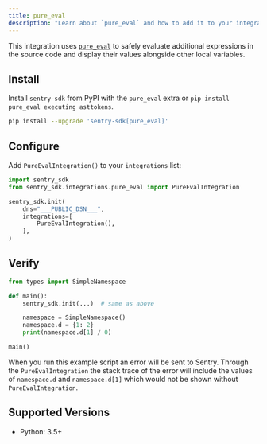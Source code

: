 ```yaml
---
title: pure_eval
description: "Learn about `pure_eval` and how to add it to your integrations list."
---
```


This integration uses [`pure_eval`](https://github.com/alexmojaki/pure_eval) to safely evaluate additional expressions in the source code and display their values alongside other local variables.

## Install

Install `sentry-sdk` from PyPI with the `pure_eval` extra or `pip install pure_eval executing asttokens`.

```bash
pip install --upgrade 'sentry-sdk[pure_eval]'
```

## Configure

Add `PureEvalIntegration()` to your `integrations` list:

<SignInNote />

```python
import sentry_sdk
from sentry_sdk.integrations.pure_eval import PureEvalIntegration

sentry_sdk.init(
    dns="___PUBLIC_DSN___",
    integrations=[
        PureEvalIntegration(),
    ],
)
```

## Verify

```python
from types import SimpleNamespace

def main():
    sentry_sdk.init(...)  # same as above

    namespace = SimpleNamespace()
    namespace.d = {1: 2}
    print(namespace.d[1] / 0)

main()
```

When you run this example script an error will be sent to Sentry. Through the `PureEvalIntegration` the stack trace of the error will include the values of `namespace.d` and `namespace.d[1]` which would not be shown without `PureEvalIntegration`.

## Supported Versions

- Python: 3.5+
